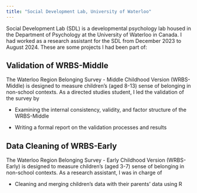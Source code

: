 ```yaml
---
title: "Social Development Lab, University of Waterloo"
---
```


Social Development Lab (SDL) is a developmental psychology lab housed in the Department of Psychology at the University of Waterloo in Canada. I had worked as a research assistant for the SDL from December 2023 to August 2024. These are some projects I had been part of:

## Validation of WRBS-Middle

The Waterloo Region Belonging Survey - Middle Childhood Version (WRBS-Middle) is designed to measure children's (aged 8-13) sense of belonging in non-school contexts. As a directed studies student, I led the validation of the survey by

-   Examining the internal consistency, validity, and factor structure of the WRBS-Middle

-   Writing a formal report on the validation processes and results

## Data Cleaning of WRBS-Early

The Waterloo Region Belonging Survey - Early Childhood Version (WRBS-Early) is designed to measure children's (aged 3-7) sense of belonging in non-school contexts. As a research assistant, I was in charge of

-   Cleaning and merging children's data with their parents' data using R
